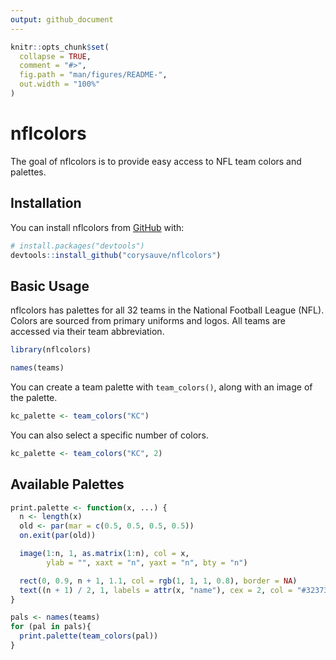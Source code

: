 ```yaml
---
output: github_document
---
```


<!-- README.md is generated from README.Rmd. Please edit that file -->

```r
knitr::opts_chunk$set(
  collapse = TRUE,
  comment = "#>",
  fig.path = "man/figures/README-",
  out.width = "100%"
)
```

# nflcolors

<!-- badges: start -->
<!-- badges: end -->

The goal of nflcolors is to provide easy access to NFL team colors and palettes.

## Installation

You can install nflcolors from [GitHub](https://github.com/) with:
```r
# install.packages("devtools")
devtools::install_github("corysauve/nflcolors")
```

## Basic Usage 

nflcolors has palettes for all 32 teams in the National Football League (NFL). Colors are sourced from primary uniforms and logos. All teams are accessed via their team abbreviation.
```r
library(nflcolors)

names(teams)
```
You can create a team palette with `team_colors()`, along with an image of the palette.
```r
kc_palette <- team_colors("KC")
```

You can also select a specific number of colors. 
```r
kc_palette <- team_colors("KC", 2)
```
## Available Palettes 
```r
print.palette <- function(x, ...) {
  n <- length(x)
  old <- par(mar = c(0.5, 0.5, 0.5, 0.5))
  on.exit(par(old))

  image(1:n, 1, as.matrix(1:n), col = x,
        ylab = "", xaxt = "n", yaxt = "n", bty = "n")

  rect(0, 0.9, n + 1, 1.1, col = rgb(1, 1, 1, 0.8), border = NA)
  text((n + 1) / 2, 1, labels = attr(x, "name"), cex = 2, col = "#32373D")
}

pals <- names(teams)
for (pal in pals){
  print.palette(team_colors(pal))
}
```

